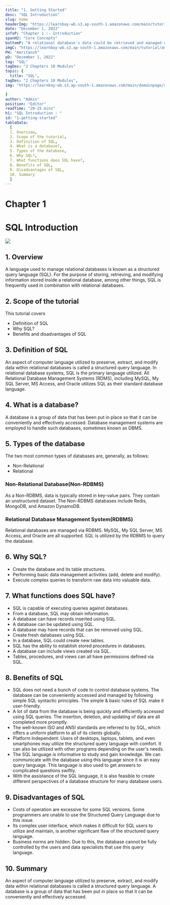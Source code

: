 ```yaml
---
title: "1. Getting Started"
desc: "SQL Introduction"
slug: home
headerImg: "https://learnbay-wb.s3.ap-south-1.amazonaws.com/main/tutorial/SQL+Header.png"
date: "December 1, 2022"
infoP: "Chapter 1 :- Introduction"
spanH2: "Core Concepts"
bottomP: "A relational database's data could be retrieved and managed using the database language SQL. The computer language SQL, or Structured Query Language, is utilized to store, manipulate, and retrieve data from relational databases. "
imgC: "https://learnbay-wb.s3.ap-south-1.amazonaws.com/main/tutorial/amritansh.png"
PH: "Amritansh"
pD: "December 1, 2022"
tag: "SQL"
tagDes: "2 Chapters 10 Modules"
topic: {
  title: "SQL",
tagDes: "2 Chapters 10 Modules",
img: "https://learnbay-wb.s3.ap-south-1.amazonaws.com/main/domainpage/sql.png"

}
author: "Admin"
position: "Editor"
readTime: "20-25 mins"
h1: "SQL Introduction : "
id: "1-getting-started"
tableData:
  [
  1. Overview, 
  2. Scope of the tutorial, 
  3. Definition of SQL, 
  4. What is a database?, 
  5. Types of the database, 
  6. Why SQL?,
  7. What functions does SQL have?,
  8. Benefits of SQL, 
  9. Disadvantages of SQL, 
  10. Summary
  ]
---
```


# **Chapter 1**

# **SQL Introduction**

<img src="https://learnbay-wb.s3.ap-south-1.amazonaws.com/main/tutorial/SQL/SQL+Introduction.jpg"></img>


## 1. Overview

A language used to manage relational databases is known as a structured query language (SQL). For the purpose of storing, retrieving, and modifying information stored inside a relational database, among other things, SQL is frequently used in combination with relational databases.

## 2. Scope of the tutorial

This tutorial covers

- Definition of SQL
- Why SQL?
- Benefits and disadvantages of SQL

## 3. Definition of SQL   

An aspect of computer language utilized to preserve, extract, and modify data within relational databases is called a structured query language. In relational database systems, SQL is the primary language utilized. All Relational Database Management Systems (RDMS), including MySQL, My SQL Server, MS Access, and Oracle utilizes SQL as their standard database language.

## 4. What is a database?   

A database is a group of data that has been put in place so that it can be conveniently and effectively accessed. Database management systems are employed to handle such databases, sometimes known as DBMS.

## 5. Types of the database

The two most common types of databases are, generally, as follows:

- Non-Relational
- Relational

### **Non-Relational Database(Non-RDBMS)**  

As a Non-RDBMS, data is typically stored in key-value pairs. They contain an unstructured dataset. The Non-RDBMS databases include Redis, MongoDB, and Amazon DynamoDB.

### **Relational Database Management System(RDBMS)**

Relational databases are managed via RDBMS. MySQL, My SQL Server, MS Access, and Oracle are all supported. SQL is utilized by the RDBMS to query the database.

## 6. Why SQL?   

- Create the database and its table structures.
- Performing basic data management activities (add, delete and modify).
- Execute complex queries to transform raw data into valuable data.

## 7. What functions does SQL have?

- SQL is capable of executing queries against databases.
- From a database, SQL may obtain information.
- A database can have records inserted using SQL.
- A database can be updated using SQL.
- A database may have records that can be removed using SQL.
- Create fresh databases using SQL.
- In a database, SQL could create new tables.
- SQL has the ability to establish stored procedures in databases.
- A database can include views created via SQL.
- Tables, procedures, and views can all have permissions defined via SQL.

## 8. Benefits of SQL   
- SQL does not need a bunch of code to control database systems. The database can be conveniently accessed and managed by following simple SQL syntactic principles. The simple & basic rules of SQL make it user-friendly.
- A lot of data from the database is being quickly and efficiently accessed using SQL queries. The insertion, deletion, and updating of data are all completed more promptly.
- The well-known ISO and ANSI standards are referred to by SQL, which offers a uniform platform to all of its clients globally.
- Platform Independent: Users of desktops, laptops, tablets, and even smartphones may utilize the structured query language with comfort. It can also be utilized with other programs depending on the user's needs.
- The SQL language is informative to study and gain knowledge. We can communicate with the database using this language since it is an easy query language. This language is also used to get answers to complicated questions swiftly.
- With the assistance of the SQL language, it is also feasible to create different perspectives of a database structure for many database users.

## 9. Disadvantages of SQL 

- Costs of operation are excessive for some SQL versions. Some programmers are unable to use the Structured Query Language due to this issue.
- Its complex user interface, which makes it difficult for SQL users to utilize and maintain, is another significant flaw of the structured query language.
- Business norms are hidden. Due to this, the database cannot be fully controlled by the users and data specialists that use this query language.

## 10. Summary

An aspect of computer language utilized to preserve, extract, and modify data within relational databases is called a structured query language. A database is a group of data that has been put in place so that it can be conveniently and effectively accessed.